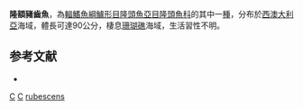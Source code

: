 {{Speciesbox 
| genus = Choerodon
| species = rubescens
| status = DD
| status_system = IUCN3.1
| authority = [[Günther|Günther]], 1862
| synonyms = *''Choerops rubescens''<br /><small>Günther, 1862</small>
}}

'''隆額豬齒魚'''，為[[輻鰭魚綱|輻鰭魚綱]][[鱸形目|鱸形目]][[隆頭魚亞目|隆頭魚亞目]][[隆頭魚科|隆頭魚科]]的其中一[[種|種]]，分布於[[西澳大利亞|西澳大利亞]]海域，體長可達90公分，棲息[[珊瑚礁|珊瑚礁]]海域，生活習性不明。

==参考文献==
*{{FishBase_species|genus=Choerodon|species=rubescens|year=2013|month=7}}

{{Taxonbar}}

[[Category:1862年描述的鱼类|C]]
[[Category:IUCN红色名录数据缺乏物种|C]]
[[Category:豬齒魚屬|rubescens]]


{{fish-stub}}